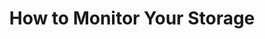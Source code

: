 ---
title: How to Monitor Your Storage
description: How to Monitor Your Storage Usage using the Synapse SDK.
sidebar:
  order: 2
---